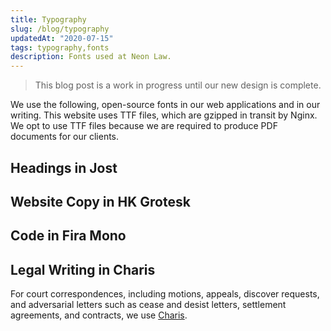 ```yaml
---
title: Typography
slug: /blog/typography
updatedAt: "2020-07-15"
tags: typography,fonts
description: Fonts used at Neon Law.
---
```


> This blog post is a work in progress until our new design is complete.

We use the following, open-source fonts in our web applications and in our
writing. This website uses TTF files, which are gzipped in transit by Nginx.
We opt to use TTF files because we are required to produce PDF documents for
our clients.

## Headings in Jost

## Website Copy in HK Grotesk

## Code in Fira Mono

## Legal Writing in Charis

For court correspondences, including motions, appeals, discover requests, and
adversarial letters such as cease and desist letters, settlement agreements,
and contracts, we use [Charis](https://software.sil.org/charis/).
